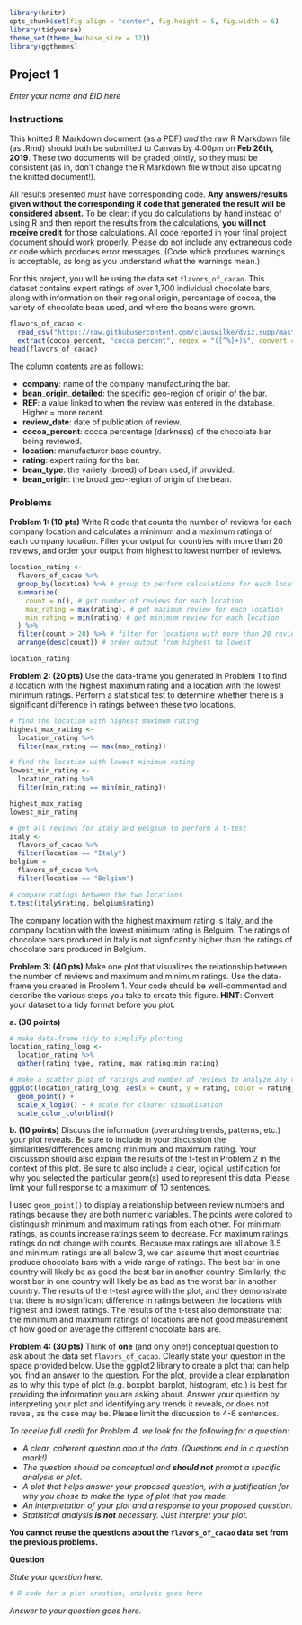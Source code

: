 ```r
library(knitr)
opts_chunk$set(fig.align = "center", fig.height = 5, fig.width = 6)
library(tidyverse)
theme_set(theme_bw(base_size = 12))
library(ggthemes)
```

## Project 1
*Enter your name and EID here*

### Instructions

This knitted R Markdown document (as a PDF) *and* the raw R Markdown file (as .Rmd) should both be submitted to Canvas by 4:00pm on **Feb 26th, 2019**. These two documents will be graded jointly, so they must be consistent (as in, don't change the R Markdown file without also updating the knitted document!).

All results presented *must* have corresponding code. **Any answers/results given without the corresponding R code that generated the result will be considered absent.** To be clear: if you do calculations by hand instead of using R and then report the results from the calculations, **you will not receive credit** for those calculations. All code reported in your final project document should work properly. Please do not include any extraneous code or code which produces error messages. (Code which produces warnings is acceptable, as long as you understand what the warnings mean.)

For this project, you will be using the data set `flavors_of_cacao`. This dataset contains expert ratings of over 1,700 individual chocolate bars, along with information on their regional origin, percentage of cocoa, the variety of chocolate bean used, and where the beans were grown.
```r
flavors_of_cacao <- 
  read_csv("https://raw.githubusercontent.com/clauswilke/dviz.supp/master/data-raw/cacao/cacao_clean.csv") %>%
  extract(cocoa_percent, "cocoa_percent", regex = "([^%]+)%", convert = TRUE)
head(flavors_of_cacao)
```

The column contents are as follows:

+ **company**: name of the company manufacturing the bar.
+ **bean_origin_detailed**: the specific geo-region of origin of the bar.
+ **REF**: a value linked to when the review was entered in the database. Higher = more recent.
+ **review_date**: date of publication of review.
+ **cocoa_percent**: cocoa percentage (darkness) of the chocolate bar being reviewed.
+ **location**: manufacturer base country.
+ **rating**: expert rating for the bar.
+ **bean_type**: the variety (breed) of bean used, if provided.
+ **bean_origin**: the broad geo-region of origin of the bean.

### Problems

**Problem 1: (10 pts)**
Write R code that counts the number of reviews for each company location and calculates a minimum and a maximum ratings of each company location. Filter your output for countries with more than 20 reviews, and order your output from highest to lowest number of reviews. 
```r
location_rating <- 
  flavors_of_cacao %>%
  group_by(location) %>% # group to perform calculations for each location
  summarize(
    count = n(), # get number of reviews for each location
    max_rating = max(rating), # get maximum review for each location
    min_rating = min(rating) # get minimum review for each location
  ) %>%
  filter(count > 20) %>% # filter for locations with more than 20 reviews
  arrange(desc(count)) # order output from highest to lowest

location_rating
```

**Problem 2: (20 pts)** 
Use the data-frame you generated in Problem 1 to find a location with the highest maximum rating and a location with the lowest minimum ratings. Perform a statistical test to determine whether there is a significant difference in ratings between these two locations.

```r
# find the location with highest maximum rating
highest_max_rating <-
  location_rating %>%
  filter(max_rating == max(max_rating))

# find the location with lowest minimum rating
lowest_min_rating <-
  location_rating %>%
  filter(min_rating == min(min_rating))

highest_max_rating
lowest_min_rating

# get all reviews for Italy and Belgium to perform a t-test
italy <- 
  flavors_of_cacao %>%
  filter(location == "Italy")
belgium <- 
  flavors_of_cacao %>%
  filter(location == "Belgium")

# compare ratings between the two locations
t.test(italy$rating, belgium$rating)
```

The company location with the highest maximum rating is Italy, and the company location with the lowest minimum rating is Belguim. The ratings of chocolate bars produced in Italy is not signficantly higher than the ratings of chocolate bars produced in Belgium.

**Problem 3: (40 pts)**
Make one plot that visualizes the relationship between the number of reviews and maximum and minimum ratings. Use the data-frame you created in Problem 1. Your code should be well-commented and describe the various steps you take to create this figure. **HINT**: Convert your dataset to a tidy format before you plot.

**a. (30 points)**

```r
# make data-frame tidy to simplify plotting
location_rating_long <-
  location_rating %>%
  gather(rating_type, rating, max_rating:min_rating)

# make a scatter plot of ratings and number of reviews to analyze any relationships between the two
ggplot(location_rating_long, aes(x = count, y = rating, color = rating_type)) +
  geom_point() +
  scale_x_log10() + # scale for clearer visualisation
  scale_color_colorblind()
```

**b. (10 points)** Discuss the information (overarching trends, patterns, etc.) your plot reveals. Be sure to include in your discussion the similarities/differences among minimum and maximum rating. Your discussion should also explain the results of the t-test in Problem 2 in the context of this plot. Be sure to also include a clear, logical justification for why you selected the particular geom(s) used to represent this data. Please limit your full response to a maximum of 10 sentences.

I used `geom_point()` to display a relationship between review numbers and ratings because they are both numeric variables. The points were colored to distinguish minimum and maximum ratings from each other. For minimum ratings, as counts increase ratings seem to decrease. For maximum ratings, ratings do not change with counts. Because max ratings are all above 3.5 and minimum ratings are all below 3, we can assume that most countries produce chocolate bars with a wide range of ratings. The best bar in one country will likely be as good the best bar in another country. Similarly, the worst bar in one country will likely be as bad as the worst bar in another country. The results of the t-test agree with the plot, and they demonstrate that there is no signficant difference in ratings between the locations with highest and lowest ratings. The results of the t-test also demonstrate that the minimum and maximum ratings of locations are not good measurement of how good on average the different chocolate bars are. 

**Problem 4: (30 pts)**
Think of **one** (and only one!) conceptual question to ask about the data set `flavors_of_cacao`. Clearly state your question in the space provided below. Use the ggplot2 library to create a plot that can help you find an answer to the question. For the plot, provide a clear explanation as to why this type of plot (e.g. boxplot, barplot, histogram, etc.) is best for providing the information you are asking about. Answer your question by interpreting your plot and identifying any trends it reveals, or does not reveal, as the case may be. Please limit the discussion to 4-6 sentences.

*To receive full credit for Problem 4, we look for the following for a question:*

- *A clear, coherent question about the data. (Questions end in a question mark!)*
- *The question should be conceptual and **should not** prompt a specific analysis or plot*.
- *A plot that helps answer your proposed question, with a justification for why you chose to make the type of plot that you made.*
- *An interpretation of your plot and a response to your proposed question.*
- *Statistical analysis **is not** necessary. Just interpret your plot.*

**You cannot reuse the questions about the `flavors_of_cacao` data set from the previous problems.**


**Question**

*State your question here.*

```r
# R code for a plot creation, analysis goes here
```

*Answer to your question goes here.*
